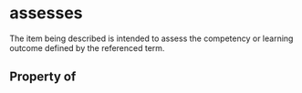 # assesses

The item being described is intended to assess the competency or learning outcome defined by the referenced term.

## Property of



